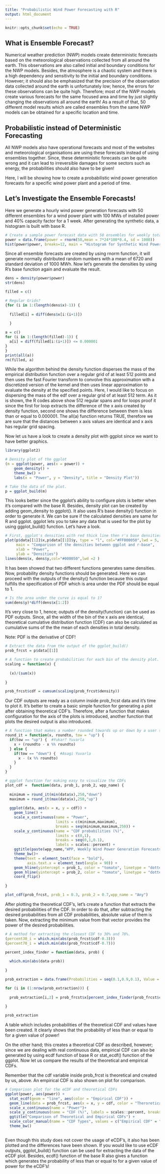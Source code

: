 ```yaml
---
title: "Probabilistic Wind Power Forecasting with R"
output: html_document
---
```


```r
knitr::opts_chunk$set(echo = TRUE)
```

## What is Ensemble Forecast?

Numerical weather prediction (NWP) models create deterministic forecasts based on the meteorological observations collected from all around the earth. This observations are also called initial and boundary conditions for the NWP models. Besides, the atmosphere is a chaotic system and there is a high dependency and sensitivity to the initial and boundary conditions. However; it should also be emphasized that the precision of the observation data collected around the earth is unfortunately low; hence, the errors for these observations can be quite high. Therefore; most of the NWP models create various forecasts for the same focused area and time by just slightly changing the observations all around the earth! As a result of that, 50 different model results which are called ensembles from the same NWP models can be obtained for a specific location and time.

## Probabilistic instead of Deterministic Forecasting

All NWP models also have operational forecasts and most of the websites and meteorological organisations are using these forecasts instead of using ensembles together. Since, these deterministic forecasts can be quite wrong and it can lead to irreversible damages for some sectors such as energy, the probabilities should also have to be given!

Here, I will be showing how to create a probabilistic wind power generation forecasts for a specific wind power plant and a period of time.

## Let's Investigate the Ensemble Forecasts!

Here we generate a hourly wind power generation forecasts with 50 different ensembles for a wind power plant with 100 MWs of installed power and 40% capacity factor for a 1 week. After generating the synthetic data, a histogram is built with base R.

```r
# Create a sample power forecast data with 50 ensembles for weekly total power generation of a wind power plant with 100 MWs of installed power and 40% capacity factor 
power = data.frame(power = rnorm(50,mean = 7*24*100*0.4, sd = 1000))
hist(power$power, breaks=12, main = "Histogram for Synthetic Wind Power Generation Forecast Ensembles",col="royalblue")  
```
Since all ensemble forecasts are created by using rnorm function, it will generate normally distributed random numbers with a mean of 6720 and standard deviation of 1000 MWh. Now let's generate the densities by using R's base function again and evaluate the result.

```r
dens = density(power$power)
str(dens)

filled = c()

# Regular Grids?
{for (i in 1:(length(dens$x)-1)) {
  
  filled[i] = diff(dens$x[i:(i+1)])
  
  }

a = c()
for (i in 1:(length(filled)-1)) {
  a[i] = diff(filled[i:(i+1)]) <= 0.000001
}
}
print(all(a))
rm(filled, a)

```

While the algorithm behind the density function disperses the mass of the empirical distribution function over a regular grid of at least 512 points and then uses the fast Fourier transform to convolve this approximation with a discretized version of the kernel and then uses linear approximation to evaluate the density at the specified points. Here, I would like to focus on dispersing the mass of the edf over a regular grid of at least 512 term. As it is shown, the R codes above show 512 regular spans and for loops proof it since the first for loop extracts the difference of the x axis  created by density function, second one shows the difference between them is less than or equal to 0.000001. The all(a) function returns TRUE, therefore we are sure that the distances between x axis values are identical and x axis has regular grid spacing.

Now let us have a look to create a density plot with ggplot since we want to have better graphics.

```r
library(ggplot2)

# Density plot of the ggplot
(m = ggplot(power, aes(x = power)) + 
    geom_density() +
    theme_bw() +
    labs(x = "Power", y = "Density", title = "Density Plot"))

# Take the data of the plot.
p = ggplot_build(m)

```

This looks better since the ggplot's ability to configure plots is better when it's compared with the base R. Besides, density plot can be created by adding geom_density to ggplot(). It also uses R's base density() function in order to generate it. We can be sure if the calculated densities are same for R and ggplot. ggplot lets you to take any data that is used for the plot by using ggplot_build() function. Let's have a look.


```r
# First, ggplot's densities with red thick line then r's base densities with black thinner line.
plot(p$data[[1]]$x,p$data[[1]]$y, type = "l", col="#FF000050",lwd = 5,
     main = "Comparison of the densities between ggplot and r-base", 
     xlab = "Power",
     ylab = "Densities")
lines(dens$x, dens$y,col="#000050",lwd =2 )

```

It has been showed that two different functions generates same densities. Now, probability density functions should be generated. Here we can proceed with the outputs of the density() function because this output fulfills the specification of PDF which is area under the PDF should be equal to 1.

```r
# Is the area under the curve is equal to 1?
sum(dens$y)*diff(dens$x[1:2])

```

It's very close to 1, hence; outputs of the density(function) can be used as PDF outputs. Since, all the width of the bin of the x axis are identical, theoretical cumulative distribution function (CDF) can also be calculated as cumulative sums of the the mean of each densities in total density.

Note: PDF is the derivative of CDF!

```r
# Extract the data from the output of the ggplot_build()
prob_frcst = p$data[[1]]

# A function to create probabilities for each bin of the density plot.
scaling = function(x) {
  
  (x)/(sum(x))
  
}

prob_frcst$cdf = cumsum(scaling(prob_frcst$density))

```

Our CDF outputs are ready as a column inside prob_frcst data and it's time to plot it. It's better to create a basic simple function for generating a plot after obtaining theoretical CDF's. Therefore, after a function that makes configuration for the axis of the plots is introduced, another function that plots the desired output is also introduced. 

```r
# A function that makes a number rounded towards up or down by a user specified number.
round_it = function(x, roundto, tow = "up") {
  if(tow == "up") {  #Yukar? Yuvarla
    x + (roundto - x %% roundto)
  } else {
    if(tow == "down") {  #Asagi Yuvarla
      x - (x %% roundto)
    }
  }
}

# ggplot function for making easy to visualize the CDFs
plot_cdf =  function(data, prob_1, prob_2, wpp_name) {
  
  minimum = round_it(min(data$x),250,"down")
  maximum = round_it(max(data$x),250,"up")
  
  ggplot(data, aes(x = x, y = cdf)) +
    geom_line() +
    scale_x_continuous(name = "Power", 
                       limits = c(minimum,maximum), 
                       breaks = seq(minimum,maximum,250)) +
    scale_y_continuous(name = "CDF probabilities (%)",
                       limits = c(0,1),
                       breaks = seq(0,1,0.1),
                       labels = scales::percent) +
    ggtitle(paste(wpp_name,"WPP, Weekly Wind Power Generation Forecasts, CDF")) +
    theme_bw()+
    theme(text = element_text(face = "bold"),
          axis.text.x = element_text(angle = 90)) +
    geom_hline(yintercept = prob_1, color = "tomato", linetype = "dotted", lwd = 1) +
    geom_hline(yintercept = prob_2, color = "tomato", linetype = "dotted", lwd = 1) +
    coord_flip()
  
}

plot_cdf(prob_frcst, prob_1 = 0.3, prob_2 = 0.7,wpp_name = "Any")

```

After plotting the theoretical CDF's, let's create a function that extracts the desired probabilities of the CDF. In order to do that, after subtracting the desired probabilities from all CDF probabilities, absolute value of them is taken. Now, extracting the minimum value from that vector provides the power of the desired probabilities.

```r
# A method for extracting the closest CDF to 30% and 70%.
(percent30_i = which.min(abs(prob_frcst$cdf-0.3)))
(percent70_i = which.min(abs(prob_frcst$cdf-0.7)))

percent_index_finder = function(data, prob) {
  
  which.min(abs(data-prob))
  
}

prob_extraction = data.frame(Probabilities = seq(0.1,0.9,0.1), Value = 0)

for (i in (1:nrow(prob_extraction))) {
  
  prob_extraction[i,2] = prob_frcst$x[percent_index_finder(prob_frcst$cdf,prob_extraction[i,1])]
  
}

prob_extraction

```

A table which includes probabilities of the theoretical CDF and values have been created. It clearly shows that the probability of less than or equal to for a given value of power!

On the other hand; this creates a theoretical CDF as described, however; since we are dealing with real continuous data, empirical CDF can also be generated by using ecdf function of base R or stat_ecdf() function of the ggplot. Now let us compare the results of the theoretical and empirical CDFs.

Remember that the cdf variable inside prob_frcst is theoretical and created by us, above. An empirical CDF is also shown on plot for comparison.

```r
# Comparison plot for the eCDF and theoretical CDFs
ggplot(power, aes(power)) + 
  stat_ecdf(geom = "line", aes(color = "Empirical CDF")) +
  geom_line(data = prob_frcst, aes(x = x, y = cdf, color = "Theroretical CDF"), alpha = 0.9) +
  scale_x_continuous(name = "Power")+
  scale_y_continuous(name = "CDF (%)", labels = scales::percent, breaks = seq(0,1,0.1))+
  ggtitle("Comparison of Theoretical and Empirical CDFs") +
  scale_color_manual(name = "CDF Types", values = c("Empirical CDF" = "black","Theroretical CDF"="tomato")) +
  theme_bw()
  
```

Even though this study does not cover the usage of eCDF's, it also has been plotted and the differences have been shown. If you would like to use eCDF outputs, ggplot_build() function can be used for extracting the data of the eCDF plot. Besides, ecdf() function of the base R also gives a function which generates the probability of less than or equal to for a given value of power for the eCDF's!
